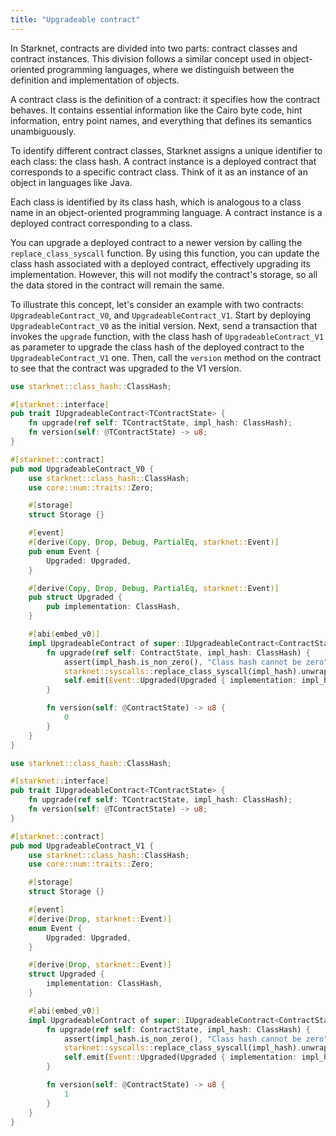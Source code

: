 ```yaml
---
title: "Upgradeable contract"
---
```


In Starknet, contracts are divided into two parts: contract classes and contract
instances. This division follows a similar concept used in object-oriented
programming languages, where we distinguish between the definition and implementation
of objects.

A contract class is the definition of a contract: it specifies how the contract
behaves. It contains essential information like the Cairo byte code, hint
information, entry point names, and everything that defines its semantics
unambiguously.

To identify different contract classes, Starknet assigns a unique identifier to each
class: the class hash. A contract instance is a deployed contract that corresponds to
a specific contract class. Think of it as an instance of an object in languages like
Java.

Each class is identified by its class hash, which is analogous to a class name in an object-oriented programming language. A contract instance is a deployed contract corresponding to a class.

You can upgrade a deployed contract to a newer version by calling the `replace_class_syscall` function. By using this function, you can update the class hash associated with a deployed contract, effectively upgrading its implementation. However, this will not modify the contract's storage, so all the data stored in the contract will remain the same.

To illustrate this concept, let's consider an example with two contracts: `UpgradeableContract_V0`, and `UpgradeableContract_V1`.
Start by deploying `UpgradeableContract_V0` as the initial version. Next, send a transaction that invokes the `upgrade` function, with the class hash of `UpgradeableContract_V1` as parameter to upgrade the class hash of the deployed contract to the `UpgradeableContract_V1` one. Then, call the `version` method on the contract to see that the contract was upgraded to the V1 version.

```rust
use starknet::class_hash::ClassHash;

#[starknet::interface]
pub trait IUpgradeableContract<TContractState> {
    fn upgrade(ref self: TContractState, impl_hash: ClassHash);
    fn version(self: @TContractState) -> u8;
}

#[starknet::contract]
pub mod UpgradeableContract_V0 {
    use starknet::class_hash::ClassHash;
    use core::num::traits::Zero;

    #[storage]
    struct Storage {}

    #[event]
    #[derive(Copy, Drop, Debug, PartialEq, starknet::Event)]
    pub enum Event {
        Upgraded: Upgraded,
    }

    #[derive(Copy, Drop, Debug, PartialEq, starknet::Event)]
    pub struct Upgraded {
        pub implementation: ClassHash,
    }

    #[abi(embed_v0)]
    impl UpgradeableContract of super::IUpgradeableContract<ContractState> {
        fn upgrade(ref self: ContractState, impl_hash: ClassHash) {
            assert(impl_hash.is_non_zero(), "Class hash cannot be zero");
            starknet::syscalls::replace_class_syscall(impl_hash).unwrap();
            self.emit(Event::Upgraded(Upgraded { implementation: impl_hash }))
        }

        fn version(self: @ContractState) -> u8 {
            0
        }
    }
}
```

```rust
use starknet::class_hash::ClassHash;

#[starknet::interface]
pub trait IUpgradeableContract<TContractState> {
    fn upgrade(ref self: TContractState, impl_hash: ClassHash);
    fn version(self: @TContractState) -> u8;
}

#[starknet::contract]
pub mod UpgradeableContract_V1 {
    use starknet::class_hash::ClassHash;
    use core::num::traits::Zero;

    #[storage]
    struct Storage {}

    #[event]
    #[derive(Drop, starknet::Event)]
    enum Event {
        Upgraded: Upgraded,
    }

    #[derive(Drop, starknet::Event)]
    struct Upgraded {
        implementation: ClassHash,
    }

    #[abi(embed_v0)]
    impl UpgradeableContract of super::IUpgradeableContract<ContractState> {
        fn upgrade(ref self: ContractState, impl_hash: ClassHash) {
            assert(impl_hash.is_non_zero(), "Class hash cannot be zero");
            starknet::syscalls::replace_class_syscall(impl_hash).unwrap();
            self.emit(Event::Upgraded(Upgraded { implementation: impl_hash }))
        }

        fn version(self: @ContractState) -> u8 {
            1
        }
    }
}
```

